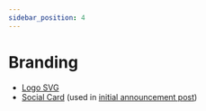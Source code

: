 ```yaml
---
sidebar_position: 4
---
```


# Branding

* [Logo SVG](https://aioha.dev/img/logo.svg)
* [Social Card](https://aioha.dev/img/aioha-social-card.png) (used in [initial announcement post](https://peakd.com/hive-139531/@aioha/aioha-all-in-one-hive-authentication))